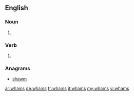 ==English==

===Noun===
{{head|en|plural}}

# {{plural of|wham|lang=en}}

===Verb===
{{head|en}}

# {{en-third-person singular of|wham}}

===Anagrams===
* [[shawm#English|shawm]]

[[ar:whams]]
[[de:whams]]
[[fr:whams]]
[[it:whams]]
[[my:whams]]
[[vi:whams]]